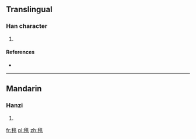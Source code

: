 ==Translingual==

===Han character===
{{Han char|rn=82|rad=毛|as=08|sn=12|four=|canj=竹山中一卜 (HULMY)}}

# {{defn|Han|sort=毛08}}

====References====
* {{Han ref|kx=0594.261|dkj=16884|hdz=31999.150|uh=6BF4|ud=27636}}

----

==Mandarin==

===Hanzi===
{{cmn-hanzi|pin=[[bī]] ([[bi1]]), [[sāi]] ([[sai1]])|wg=pi<sup>1</sup>, sai<sup>1</sup>}}

# {{defn|Mandarin|sort=毛08}}

[[fr:毴]]
[[pl:毴]]
[[zh:毴]]